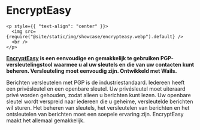 # EncryptEasy

```mdx-code-block
<p style={{ "text-align": "center" }}>
  <img src={require("@site/static/img/showcase/encrypteasy.webp").default} />
  <br />
</p>
```

**[EncryptEasy](https://www.encrypteasy.app) is een eenvoudige en gemakkelijk te gebruiken PGP-versleutelingstool waarmee u al uw sleutels en die van uw contacten kunt beheren. Versleuteling moet eenvoudig zijn. Ontwikkeld met Wails.**

Berichten versleutelen met PGP is de industriestandaard. Iedereen heeft een privésleutel en een openbare sleutel. Uw privésleutel moet uiteraard privé worden gehouden, zodat alleen u berichten kunt lezen. Uw openbare sleutel wordt verspreid naar iedereen die u geheime, versleutelde berichten wil sturen. Het beheren van sleutels, het versleutelen van berichten en het ontsleutelen van berichten moet een soepele ervaring zijn. EncryptEasy maakt het allemaal gemakkelijk.